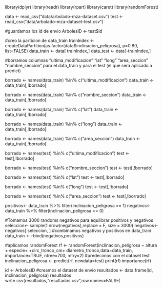 
library(dplyr) 
library(readr)
library(rpart)
library(caret)
library(randomForest)

data <- read_csv("data/arbolado-mza-dataset.csv") 
test <- read_csv("data/arbolado-mza-dataset-test.csv") 

#guardamos los id de envio
ArbolesID <- test$id

#creo la particion de data_train
trainIndex <- createDataPartition(as.factor(data$inclinacion_peligrosa), p=0.80, list=FALSE)
data_train <- data[ trainIndex,]
data_test <-  data[-trainIndex,]


#borramos columnas "ultima_modificacion" "lat" "long" "area_seccion" "nombre_seccion"  para el data_train y para el test (el que sera aplicado a predict)

borrado <- names(data_train) %in% c("ultima_modificacion")
data_train <- data_train[,!borrado]

borrado <- names(data_train) %in% c("nombre_seccion")
data_train <- data_train[,!borrado]


borrado <- names(data_train) %in% c("lat")
data_train <- data_train[,!borrado]

borrado <- names(data_train) %in% c("long")
data_train <- data_train[,!borrado]

borrado <- names(data_train) %in% c("area_seccion")
data_train <- data_train[,!borrado]


borrado <- names(test) %in% c("ultima_modificacion")
test <- test[,!borrado]


borrado <- names(test) %in% c("nombre_seccion")
test <- test[,!borrado]


borrado <- names(test) %in% c("lat")
test <- test[,!borrado]

borrado <- names(test) %in% c("long")
test <- test[,!borrado]

borrado <- names(test) %in% c("area_seccion")
test <- test[,!borrado]

positivos<- data_train %>% filter(inclinacion_peligrosa == 1)
negativos<- data_train %>% filter(inclinacion_peligrosa == 0)

#Tomamos 3000 randoms negativos para equilibrar positivos y negativos
seleccion<- sample(1:nrow(negativos),replace = F, size = 3000)
negativos<- negativos[ seleccion, ]
#combinamos negativos y positivos en data_train 
data_train <- rbind(negativos,positivos)

#aplicamos randomForest
rf <- randomForest(inclinacion_peligrosa ~ altura + especie+ +circ_tronco_cm+ diametro_tronco,data=data_train, importance=TRUE, ntree=700, mtry=2)
#predecimos con el dataset test
inclinacion_peligrosa <- predict(rf, newdata=test)
print(rf)
importance(rf)


id <- ArbolesID
#creamos el dataset de envio 
resultados <- data.frame(id, inclinacion_peligrosa)
resultados
write.csv(resultados,"resultados.csv",row.names=FALSE)
